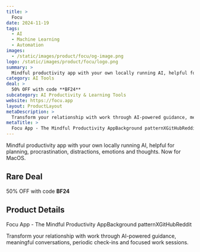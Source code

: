 ```yaml
---
title: >
  Focu
date: 2024-11-19
tags:
  - AI
  - Machine Learning
  - Automation
images:
  - /static/images/product/focu/og-image.png
logo: /static/images/product/focu/logo.png
summary: >
  Mindful productivity app with your own locally running AI, helpful for planning, procrastination, distractions, emotions and thoughts. Now for MacOS.
category: AI Tools
deal: >
  50% OFF with code **BF24**
subcategory: AI Productivity & Learning Tools
website: https://focu.app
layout: ProductLayout
metaDescription: >
  Transform your relationship with work through AI-powered guidance, meaningful conversations, periodic check-ins and focused work sessions.
metaTitle: >
  Focu App - The Mindful Productivity AppBackground patternXGitHubReddit
---
```

Mindful productivity app with your own locally running AI, helpful for planning, procrastination, distractions, emotions and thoughts. Now for MacOS.

## Rare Deal

50% OFF with code **BF24**

## Product Details
Focu App - The Mindful Productivity AppBackground patternXGitHubReddit

Transform your relationship with work through AI-powered guidance, meaningful conversations, periodic check-ins and focused work sessions.
